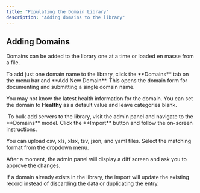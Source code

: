 ```yaml
---
title: "Populating the Domain Library"
description: "Adding domains to the library"
---
```


## Adding Domains

Domains can be added to the library one at a time or loaded en masse from a file.

<Tabs>
<Tab title="Add One Domain">
To add just one domain name to the library, click the **Domains** tab on the menu bar and **Add New Domain**. This opens the domain form for documenting and submitting a single domain name.

You may not know the latest health information for the domain. You can set the domain to **Healthy** as a default value and leave categories blank.

<Frame>
  <img src="../../../images/features/image-27.png" alt=""/>
</Frame>
</Tab>
<Tab title="Upload Domains">
To bulk add servers to the library, visit the admin panel and navigate to the **Domains** model. Click the **Import** button and follow the on-screen instructions.
<Frame>
  <img src="../../../images/features/image-28.png" alt=""/>
</Frame>

You can upload csv, xls, xlsx, tsv, json, and yaml files. Select the matching format from the dropdown menu.

After a moment, the admin panel will display a diff screen and ask you to approve the changes.

<Check>
If a domain already exists in the library, the import will update the existing record instead of discarding the data or duplicating the entry.
</Check>
</Tab>
</Tabs>





